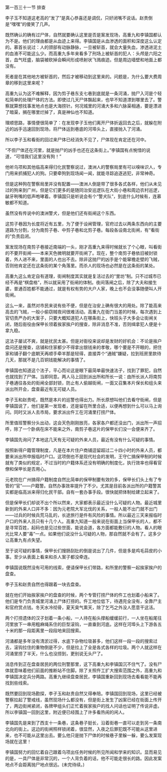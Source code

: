 

第一百三十一节 排查

李子玉不知道这老高的“发了”是真心恭喜还是调侃，只好闭嘴不说话。赵贵倒是“嘿嘿”的傻笑了几声。

既然确认的确有过尸体，自然就要确认这里是否是案发现场，高重九和李镇国都认为不是。他们的理由都是从血迹上来得。李镇国是从血渗透的面积和深度这么认定的。慕首长说过：人的颈部有动脉静脉，一旦被斩首，就会大量失血，渗透进泥土的血液不可能这么少。而高重九多年来看多了刑场上被斩首的犯人：头颅是六阳之首，血气旺盛，脑袋被砍掉会瞬间形成喷射状飞溅痕迹。但是周边墙壁和地面上都没有。

死者是在其他地方被斩首的，然后才被移动到这里来的。问题是，为什么要大费周章的移到这里来呢？

高重九认为这不难解释，因为剪子巷东支七巷到底就是一条河涌，抛尸入河是个轻松简单的处理尸体的方法。即使过几天尸体飘起来，也早不知道漂到哪里去了。警察就算想找事发地点也是大海捞针。何况城里的河涌大多和六脉渠相通，要是漂进了暗渠，搁在哪里烂掉了，真是神仙也不知道。

理顺思路，事情便很简单了：在发现李子玉他们离开尸体折返回去之后，就躲在附近的凶手迅速回到现场，将尸体运到巷底的河埠头上，直接抛入了河涌。

所以李子玉和看街的回过来尸体已经消失不见了，尸体现在肯定还在河中。

“不但尸体还在河里，就是抛尸的凶手也还在这条街上。”李镇国有点惋惜的说道，“可惜我们这里没有狗！”

他听乌项和其他临高来得归化民警察说过，澳洲人的警察局里有可以嗅味识人，专门用来抓捕犯人的狗。只要牵狗到现场闻一闻，就能寻踪追逐逃犯，非常神奇。

但是这种狗在警察局里并没有配置――澳洲人倒是带了很多各式各样，他们从未见过的狗来到广州，但是它们更多的是随同治安巡逻队在大街小巷和周边农村巡逻，龇牙咧嘴的低声咆哮着。李镇国只是听说会有个“警犬队”，到底什么时候有，连慕敏都不知道。

虽然没有传说中的澳洲警犬，但是他们还有街闸这个东西。

这剪子巷因为长度将近有五里，为了便于设闸管理，官府过去以两条东西向的主要道路为分割，分为南剪子巷、中剪子巷和北剪子巷。每段各设南北街闸，有“看街的”负责启闭。

案发现场在南剪子巷接近南端的一头，刚才高重九来得时候就长了个心眼，叫看街的不要开街闸――本来天色微明就要开街闸了。现在，整个南剪子巷依旧被封锁着，外人进不来，里面的人也出不去。除非这抛尸的凶手是个能窜檐走壁的飞贼，否则他肯定还在这条街的某个角落里。而杀人的现场也必然是在这条街的某处。

高重九这么肯定自有道理，街闸制度其实就是复活过去的“里坊”制。只不过城市已经不再是“棋盘格”，所以就采用了街闸的体制。夜间落闸之后，除了大夫和接生婆，普通百姓都不能通过，就是有权有势的大户人家，晚上也不会没事随便叫人开街闸。

这么一来，虽然对市民来说有些不便，但是在治安上确有很大的用处。除了能高来高去的飞贼，一般小偷窃贼夜间很难活动。高重九在衙门当差的时候，每次遇到上官切责严办的大案子，只要大概知道犯人在哪条街上，快班头子大多会让街闸关闭，随后衙役由保甲长领着挨家挨户的搜查，除非消息不准，否则缉拿犯人便是十拿九稳。

这法子屡试不爽，就是扰民太甚。但是对衙役来说却是发财的好机会：不论是挨户盘问还是搜查，店铺和住家都少不得拿出银钱来的孝敬，哪个要是不开眼的，把住家和铺子翻个底朝天再顺手牵羊那是轻得，直接弄个“通贼”嫌疑，拉到班房里款待几天，那就不是几百铜钱能解决的事情了。

李镇国也知道这个法子，平心而论这是眼下最简单最快速法子，找到了罪犯，自然也就找到了尸体。当即同意。两人马上回到派出所和所长一说：由所长派人将南剪子巷通往各处的街闸全部封锁，防止有人偷越街闸，一面又召集本片保长和组头来派出所开会，盘查最近有无可疑人员。

李子玉和赵贵呢，既然是本片的巡警也得出力。所长原想叫他们去看守街闸，但是李镇国说了，他们是第一发现者，还是留在所里合适，以便再想到什么可以马上询问。同时又派人去市局，要求派出仵工在河涌里打捞尸体。

所里值班警察分头出动，这会天色刚刚放亮，各家各户都还没出门，派出所一声招呼，除了一个卧病在床不能来之外，南剪子巷这片的保甲长们没一会便来齐了。

李镇国先询问了本地这几天有无可疑的外来人员，最近有没有什么可疑的事情。

按照新得户籍管理制度，凡是在本片住户商铺逗留超过二十四小时的外来人员，都要来派出所申报临时户口。这项倒也不是现代社会的发明，王守仁搞保甲制的时候就有了类似的规定，不过当时的户籍体系还没有明确的制度化，执行效率也得看官僚和保甲长是否用心。

元老院在广州搞得户籍制度自然比简单的保甲制要有效的多，保甲长们头上有了专管的“官”――户籍警。自然办事效率提升了不少。尤其是目前各派出所的户籍警其实都是临高派来得归化民干部。自有一套办事手段。很快就把体制给建立起来了。

但是保甲长们却说不出个所以然来，大家都表示最近没什么可疑的人物。最近城里新到的外来人口并不多：因为元老院大军北伐的关系，一般人能不出门就不出门――过兵的时候兵荒马乱的，长途旅行是件有风险的事情。所以最近三天来报临时户口的外来人员只有十几个人。高重九知道一般来说在街面上当保甲长的人，都不是寻常百姓，起码也是见过些世面，能说会道，各方面都能敷衍的人物。看人的眼光比常人要“毒”一点。如果他们说没什么可疑的人物，那自然就不会有了。这多少让高重九有点失望。

至于说可疑的事情，保甲长们搜肠刮肚的倒是说出了几件，但是多是鸡毛蒜皮的小事。至少从表面上看来和杀人案子都没牵连。

李镇国说既然没有可用的线索，便请保甲长们带路，和所里的警察一起挨家挨户的盘查。

李子玉和赵贵自然也得跟着一块去盘查。

就在他们开始挨家挨户的盘查的时候，两个专管打捞尸体的仵工也划着小船来了。他们是专门负责城里河涌上尸体打捞的。仵工地位低下，待遇完全没有，全靠尸主和官府赏点钱。冬天水冷彻骨，夏天臭气熏天，除了乞丐之外没人愿意干这活。

两个打捞遗体的汉子划着一条小船，一人待在船头撑船缓缓前行，一人坐在船尾往河里放下一串用粗麻绳系住的巨型滚钩，一直垂到河底。这样在河埠头上下游各五十米的那一段距离里一段段地来回搜索。

河涌都是多年没有清淤过得，水底下杂物垃圾甚多，他们这样一段一段的搜索过去，滚钩拉住的重物倒是不少，但是拉上了全是各式各样的垃圾。两个人就这样在河涌里捞了半天，什么也没捞到，更别说无头尸了。

消息传到正在盘查居民的两位刑警那里，这下高重九和李镇国沉不住气了。没有尸体就意味着他们前面的推断站不住脚。除了关照仵工扩大搜索范围之外，高重九和李镇国决定兵分两路。高重九继续盘查居民，李镇国重新回到现场去看看能不能再找到些线索。

既然要回到现场勘探，李子玉和赵贵自然又得奉陪。李镇国回到现场，这里已经被警察拉起了警戒线，虽然现场什么都没有，但是街上发生了凶案已经在街面上传开了，两边街闸紧闭，各牌甲组头们正忙着挨家挨户的找人问话也证明了传说非虚。所以李镇国一回到这里，附近便已经围上了许多看热闹的闲人。

李镇国先是来到了西支十一条巷，这条巷子挺长，沿着街巷一直可以走到另一条南北向的街上。这边的街闸照样锁闭着，很显然，入夜之后罪犯既不可能从这里进来，也不可能从这里出去。要么他只是抛下尸体的时候巷子里躲一躲，要么发案现场就在这里！

李镇国努力的回忆着自己跟着乌项出任务时候的所见所闻和学来的知识。显而易见的是，一具尸体是非常沉的，一个人背负着的话，他不可能走很长的路。因此发案地点不会距离抛尸地点很远。(未完待续。)

